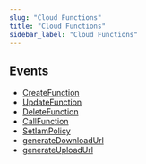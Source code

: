 ```yaml
---
slug: "Cloud Functions"
title: "Cloud Functions"
sidebar_label: "Cloud Functions"
---
```


## Events

- [CreateFunction](/gcp/threats/cloudfunctions/rules/CreateFunction)
- [UpdateFunction](/gcp/threats/cloudfunctions/rules/UpdateFunction)
- [DeleteFunction](/gcp/threats/cloudfunctions/rules/DeleteFunction)
- [CallFunction](/gcp/threats/cloudfunctions/rules/CallFunction)
- [SetIamPolicy](/gcp/threats/cloudfunctions/rules/SetIamPolicy)
- [generateDownloadUrl](/gcp/threats/cloudfunctions/rules/generateDownloadUrl)
- [generateUploadUrl](/gcp/threats/cloudfunctions/rules/generateUploadUrl)

